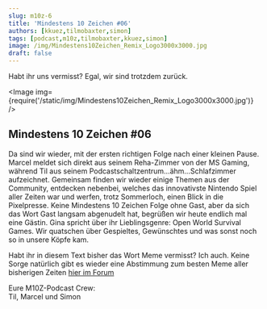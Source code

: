 ```yaml
---
slug: m10z-6
title: 'Mindestens 10 Zeichen #06'
authors: [kkuez,tilmobaxter,simon]
tags: [podcast,m10z,tilmobaxter,kkuez,simon]
image: /img/Mindestens10Zeichen_Remix_Logo3000x3000.jpg
draft: false
---
```



Habt ihr uns vermisst? Egal, wir sind trotzdem zurück.

<Image img={require('/static/img/Mindestens10Zeichen_Remix_Logo3000x3000.jpg')} />

<!--truncate-->

## Mindestens 10 Zeichen #06

Da sind wir wieder, mit der ersten richtigen Folge nach einer kleinen Pause.  
Marcel meldet sich direkt aus seinem Reha-Zimmer von der MS Gaming, während Til aus seinem Podcastschaltzentrum…ähm…Schlafzimmer aufzeichnet.
Gemeinsam finden wir wieder einige Themen aus der Community, entdecken nebenbei, welches das innovativste Nintendo Spiel aller Zeiten war und werfen, trotz Sommerloch, einen Blick in die Pixelpresse.
Keine Mindestens 10 Zeichen Folge ohne Gast, aber da sich das Wort Gast langsam abgenudelt hat, begrüßen wir heute endlich mal eine Gästin.
Gina spricht über ihr Lieblingsgenre: Open World Survival Games.
Wir quatschen über Gespieltes, Gewünschtes und was sonst noch so in unsere Köpfe kam.

Habt ihr in diesem Text bisher das Wort Meme vermisst? Ich auch. Keine Sorge natürlich gibt es wieder eine Abstimmung zum besten Meme aller bisherigen Zeiten [hier im Forum](https://community.wasted.de/c/m10z/)

Eure M10Z-Podcast Crew:  
Til, Marcel und Simon



<ReactPlayer
    width="100%"
    height="50px"
    controls
    url='https://m10z.picnotes.de/M10Z/M10Z_006.mp3'
/>
